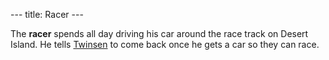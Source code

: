 ---
title: Racer
---

{{Infobox Character
 |image=Racer.png
 |race=sphero
 |gender=male
 |size=small
 |age=adult
 |magical=no
 |lba1=
 |lba2=yes
 |alignment=neutral
 |occupation=Racer
 |requires=
 |amount=
 |fam1=
 |fam2=
 |planet=
 |island=
 |building=
}}
{{stub}}

The '''racer''' spends all day driving his car around the race track on Desert Island. He tells [[Twinsen]] to come back once he gets a car so they can race.

{{spoiler|
*Once Twinsen has access to a car on Desert Island, in case he happened to misplace it in an unreachable area and went to the Racer, he could have it waiting for him.

*The Racer would ask to follow him when Twinsen got his car. He gave an extra [[Clover Leaf]] at the finish if Twinsen managed to follow right behind him, and went all the way around the track.
}}